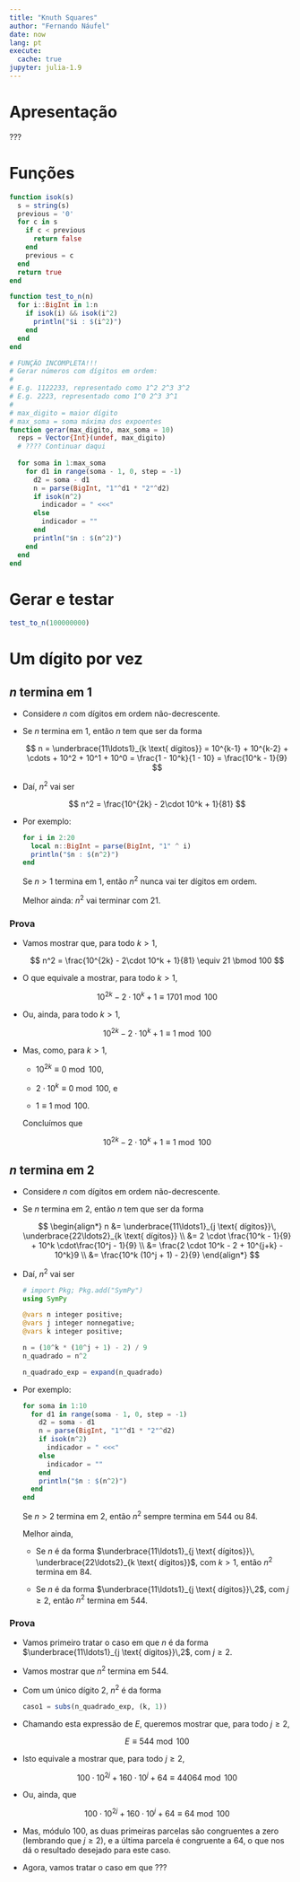 ```yaml
---
title: "Knuth Squares"
author: "Fernando Náufel"
date: now
lang: pt
execute:
  cache: true
jupyter: julia-1.9
---
```


# Apresentação

???


# Funções

```julia
function isok(s)
  s = string(s)
  previous = '0'
  for c in s
    if c < previous
      return false
    end
    previous = c
  end
  return true
end
```

```julia
function test_to_n(n)
  for i::BigInt in 1:n
    if isok(i) && isok(i^2)
      println("$i : $(i^2)")
    end
  end
end
```

```julia
# FUNÇÃO INCOMPLETA!!!
# Gerar números com dígitos em ordem:
#
# E.g. 1122233, representado como 1^2 2^3 3^2
# E.g. 2223, representado como 1^0 2^3 3^1
#
# max_digito = maior dígito
# max_soma = soma máxima dos expoentes
function gerar(max_digito, max_soma = 10)
  reps = Vector{Int}(undef, max_digito)
  # ???? Continuar daqui
  
  for soma in 1:max_soma
    for d1 in range(soma - 1, 0, step = -1)
      d2 = soma - d1
      n = parse(BigInt, "1"^d1 * "2"^d2)
      if isok(n^2)
        indicador = " <<<"
      else
        indicador = ""
      end
      println("$n : $(n^2)")
    end
  end
end
```


# Gerar e testar

```julia
test_to_n(100000000)
```


# Um dígito por vez

## $n$ termina em $1$

* Considere $n$ com dígitos em ordem não-decrescente.

* Se $n$ termina em $1$, então $n$ tem que ser da forma

  $$
  n = \underbrace{11\ldots1}_{k \text{ dígitos}} = 10^{k-1} +
  10^{k-2} + \cdots + 10^2 + 10^1 + 10^0 = \frac{1 - 10^k}{1 - 10} =
  \frac{10^k - 1}{9}
  $$
  
* Daí, $n^2$ vai ser

  $$
  n^2 = \frac{10^{2k} - 2\cdot 10^k + 1}{81}
  $$

* Por exemplo:

  ```julia
  for i in 2:20
    local n::BigInt = parse(BigInt, "1" ^ i)
    println("$n : $(n^2)")
  end
  ```

  ::: {.callout-important title="Provar"}
   
  Se $n > 1$ termina em $1$, então $n^2$ nunca vai ter dígitos em
  ordem.
  
  Melhor ainda: $n^2$ vai terminar com $21$.
   
  :::


### Prova

* Vamos mostrar que, para todo $k > 1$,

  $$
  n^2 = \frac{10^{2k} - 2\cdot 10^k + 1}{81} \equiv 21 \bmod 100
  $$

* O que equivale a mostrar, para todo $k > 1$,

  $$
  10^{2k} - 2\cdot 10^k + 1 \equiv 1701 \bmod 100
  $$

* Ou, ainda, para todo $k > 1$,

  $$
  10^{2k} - 2\cdot 10^k + 1 \equiv 1 \bmod 100
  $$

* Mas, como, para $k > 1$,

  * $10^{2k} \equiv 0 \bmod 100$,
  
  * $2 \cdot 10^{k} \equiv 0 \bmod 100$, e
  
  * $1 \equiv 1 \bmod 100$.
  
  Concluímos que 
  
  $$
  10^{2k} - 2\cdot 10^k + 1 \equiv 1 \bmod 100
  $$


## $n$ termina em $2$

* Considere $n$ com dígitos em ordem não-decrescente.

* Se $n$ termina em $2$, então $n$ tem que ser da forma

  $$
  \begin{align*}
  n 
  &= \underbrace{11\ldots1}_{j \text{ dígitos}}\,
  \underbrace{22\ldots2}_{k \text{ dígitos}} \\
  &= 2 \cdot \frac{10^k - 1}{9} + 10^k \cdot\frac{10^j - 1}{9} \\
  &= \frac{2 \cdot 10^k - 2 + 10^{j+k} - 10^k}9 \\
  &= \frac{10^k (10^j + 1) - 2}{9}
  \end{align*}
  $$
  
* Daí, $n^2$ vai ser

  ```julia
  # import Pkg; Pkg.add("SymPy")
  using SymPy
  ```
  
  ```julia
  @vars n integer positive;
  @vars j integer nonnegative;
  @vars k integer positive;
  ```
  
  ```julia
  n = (10^k * (10^j + 1) - 2) / 9
  n_quadrado = n^2
  ```
  
  ```julia
  n_quadrado_exp = expand(n_quadrado)
  ```

* Por exemplo:

  ```julia
  for soma in 1:10
    for d1 in range(soma - 1, 0, step = -1)
      d2 = soma - d1
      n = parse(BigInt, "1"^d1 * "2"^d2)
      if isok(n^2)
        indicador = " <<<"
      else
        indicador = ""
      end
      println("$n : $(n^2)")
    end
  end
  ```
  
  ::: {.callout-important title="Provar"}
   
  Se $n > 2$ termina em $2$, então $n^2$ sempre termina em $544$ ou
  $84$.
  
  Melhor ainda,
  
  * Se $n$ é da forma $\underbrace{11\ldots1}_{j \text{ dígitos}}\,
    \underbrace{22\ldots2}_{k \text{ dígitos}}$, com $k > 1$, então
    $n^2$ termina em $84$.
   
  * Se $n$ é da forma $\underbrace{11\ldots1}_{j \text{ dígitos}}\,2$,
    com $j \geq 2$, então $n^2$ termina em $544$.
    
  :::


### Prova

* Vamos primeiro tratar o caso em que $n$ é da forma
  $\underbrace{11\ldots1}_{j \text{ dígitos}}\,2$, com $j \geq 2$.
  
* Vamos mostrar que $n^2$ termina em $544$.

* Com um único dígito $2$, $n^2$ é da forma

  ```julia
  caso1 = subs(n_quadrado_exp, (k, 1))
  ```

* Chamando esta expressão de $E$, queremos mostrar que, para todo $j \geq 2$,

  $$
  E \equiv 544 \bmod 100
  $$
  
* Isto equivale a mostrar que, para todo $j \geq 2$,

  $$
  100 \cdot 10^{2 j} + 160 \cdot 10^{j} + 64 \equiv 44064 \bmod 100
  $$

* Ou, ainda, que

  $$
  100 \cdot 10^{2 j} + 160 \cdot 10^{j} + 64 \equiv 64 \bmod 100
  $$
  
* Mas, módulo $100$, as duas primeiras parcelas são congruentes a zero
  (lembrando que $j \geq 2$), e a última parcela é congruente a $64$, o
  que nos dá o resultado desejado para este caso.
  
* Agora, vamos tratar o caso em que ???

